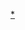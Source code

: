 {{Catnav|頁面分類|人类社会|文化|电视剧|各國電視劇|韓國電視劇|SBS連續劇}}
{{Catnav|頁面分類|...|电视节目|电视剧|各國電視劇|韓國電視劇|SBS連續劇}}
{{Catnav|頁面分類|...|电视|电视节目|韩国电视节目|韓國電視劇| SBS連續劇}}
{{Catnav|頁面分類|...|各國電視|韓國電視|韩国电视节目|韓國電視劇| SBS連續劇}}
{{Catnav|頁面分類|...|电视|各國電視|各國電視劇|韓國電視劇| SBS連續劇}}

{{catmore|SBS週末劇場}}

[[Category:SBS電視劇|*]]